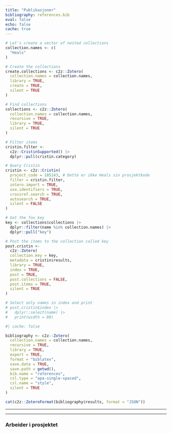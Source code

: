 ```yaml
---
title: "Publikasjoner"
bibliography: references.bib
eval: false
echo: false
cache: true
---
```


```r
# Let's create a vector of nested collections
collection.names <- c(
  "Heals"
)

# Create the collections
create.collections <- c2z::Zotero(
  collection.names = collection.names,
  library = TRUE,
  create = TRUE,
  silent = TRUE
)

# Find collections
collections <- c2z::Zotero(
  collection.names = collection.names,
  recursive = TRUE,
  library = TRUE,
  silent = TRUE
)

# Filter items
cristin.filter <- 
  c2z::CristinSupported() |>
  dplyr::pull(cristin.category)

# Query Cristin
cristin <- c2z::Cristin(
  project_code = 185143, # Dette er ikke Heals sin prosjektkode
  filter = cristin.filter,
  zotero.import = TRUE,
  use.identifiers = TRUE,
  crossref.search = TRUE,
  autosearch = TRUE,
  silent = FALSE
)

# Get the fox key
key <- collections$collections |> 
  dplyr::filter(name %in% collection.names) |> 
  dplyr::pull("key")

# Post the items to the collection called key
post.cristin <- 
  c2z::Zotero(
  collection.key = key,
  metadata = cristin$results,
  library = TRUE,
  index = TRUE,
  post = TRUE,
  post.collections = FALSE,
  post.items = TRUE,
  silent = TRUE
)

# Select only names in index and print
# post.cristin$index |> 
#   dplyr::select(name) |>
#   print(width = 80)

```

```r
#| cache: false

bibliography <- c2z::Zotero(
  collection.names = collection.names,
  recursive = TRUE,
  library = TRUE,
  export = TRUE,
  format = "biblatex",
  save.data = TRUE,
  save.path = getwd(),
  bib.name = "references",
  csl.type = "apa-single-spaced",
  csl.name = "style",
  silent = TRUE
)

cat(c2z::ZoteroFormat(bibliography$results, format = "JSON"))
```

---

---

### Arbeider i prosjektet

::: {#refs}
:::
